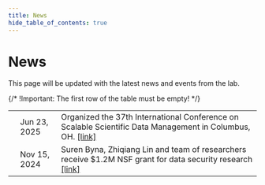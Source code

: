 ```yaml
---
title: News
hide_table_of_contents: true
---
```


# News

This page will be updated with the latest news and events from the lab. 

<div className="newsTableWrapper">

{/* !Important: The first row of the table must be empty! */}

|                                            |              |                                                                                                                                                                                                                                                                                                                                                                                                                                                                                                                                |
| ------------------------------------------ | ------------ | ------------------------------------------------------------------------------------------------------------------------------------------------------------------------------------------------------------------------------------------------------------------------------------------------------------------------------------------------------------------------------------------------------------------------------------------------------------------------------------------------------------------------------ |
| <FAIcon icon="fa-solid fa-file-invoice" /> | Jun 23, 2025 | Organized the 37th International Conference on Scalable Scientific Data Management in Columbus, OH. [[link]](https://ssdbm.org/2025/program)                                                                                                                                                                                                                                                                                                                                                                     |
| <FAIcon icon="fa-solid fa-file-invoice" /> | Nov 15, 2024 | Suren Byna, Zhiqiang Lin and team of researchers receive $1.2M NSF grant for data security research [[link]](https://cse.osu.edu/news/2024/11/suren-byna-zhiqiang-lin-and-team-researchers-receive-1.2m-nsf-grant-data-security-research)                                                                                                                                                                                                                                                                                                                                                                     |

</div>
